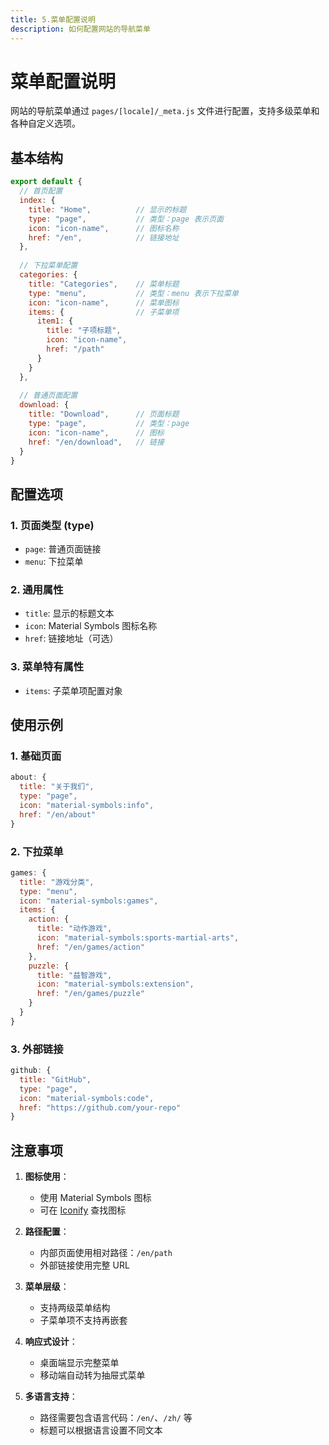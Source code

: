 ```yaml
---
title: 5.菜单配置说明
description: 如何配置网站的导航菜单
---
```


# 菜单配置说明

网站的导航菜单通过 `pages/[locale]/_meta.js` 文件进行配置，支持多级菜单和各种自定义选项。

## 基本结构

```javascript
export default {
  // 首页配置
  index: {
    title: "Home",          // 显示的标题
    type: "page",           // 类型：page 表示页面
    icon: "icon-name",      // 图标名称
    href: "/en",            // 链接地址
  },
  
  // 下拉菜单配置
  categories: {
    title: "Categories",    // 菜单标题
    type: "menu",           // 类型：menu 表示下拉菜单
    icon: "icon-name",      // 菜单图标
    items: {                // 子菜单项
      item1: {
        title: "子项标题",
        icon: "icon-name",
        href: "/path"
      }
    }
  },
  
  // 普通页面配置
  download: {
    title: "Download",      // 页面标题
    type: "page",           // 类型：page
    icon: "icon-name",      // 图标
    href: "/en/download",   // 链接
  }
}
```

## 配置选项

### 1. 页面类型 (type)

- `page`: 普通页面链接
- `menu`: 下拉菜单

### 2. 通用属性

- `title`: 显示的标题文本
- `icon`: Material Symbols 图标名称
- `href`: 链接地址（可选）

### 3. 菜单特有属性

- `items`: 子菜单项配置对象

## 使用示例

### 1. 基础页面

```javascript
about: {
  title: "关于我们",
  type: "page",
  icon: "material-symbols:info",
  href: "/en/about"
}
```

### 2. 下拉菜单

```javascript
games: {
  title: "游戏分类",
  type: "menu",
  icon: "material-symbols:games",
  items: {
    action: {
      title: "动作游戏",
      icon: "material-symbols:sports-martial-arts",
      href: "/en/games/action"
    },
    puzzle: {
      title: "益智游戏",
      icon: "material-symbols:extension",
      href: "/en/games/puzzle"
    }
  }
}
```

### 3. 外部链接

```javascript
github: {
  title: "GitHub",
  type: "page",
  icon: "material-symbols:code",
  href: "https://github.com/your-repo"
}
```

## 注意事项

1. **图标使用**：
   - 使用 Material Symbols 图标
   - 可在 [Iconify](https://icon-sets.iconify.design/material-symbols/) 查找图标

2. **路径配置**：
   - 内部页面使用相对路径：`/en/path`
   - 外部链接使用完整 URL

3. **菜单层级**：
   - 支持两级菜单结构
   - 子菜单项不支持再嵌套

4. **响应式设计**：
   - 桌面端显示完整菜单
   - 移动端自动转为抽屉式菜单

5. **多语言支持**：
   - 路径需要包含语言代码：`/en/`、`/zh/` 等
   - 标题可以根据语言设置不同文本
